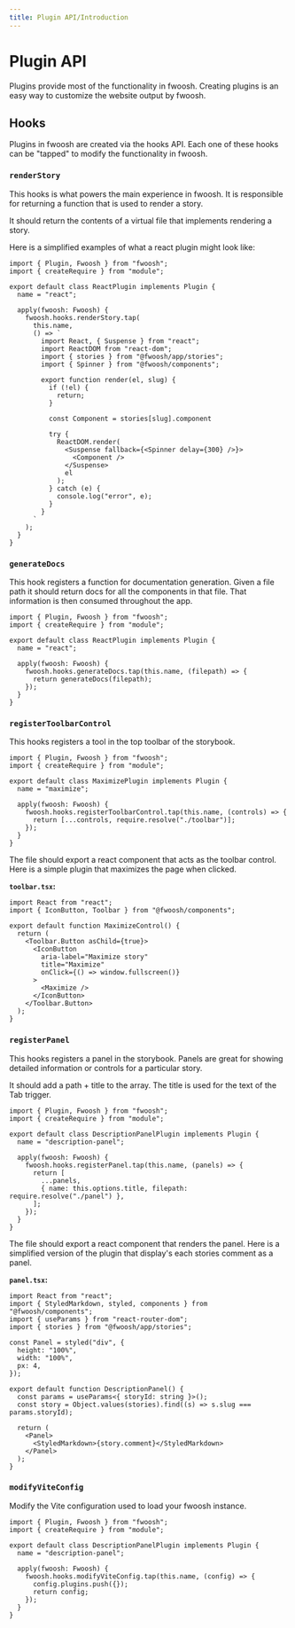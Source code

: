 ```yaml
---
title: Plugin API/Introduction
---
```


# Plugin API

Plugins provide most of the functionality in fwoosh.
Creating plugins is an easy way to customize the website output by fwoosh.

## Hooks

Plugins in fwoosh are created via the hooks API.
Each one of these hooks can be "tapped" to modify the functionality in fwoosh.

### `renderStory`

This hooks is what powers the main experience in fwoosh.
It is responsible for returning a function that is used to
render a story.

It should return the contents of a virtual file that implements
rendering a story.

Here is a simplified examples of what a react plugin might look like:

```tsx
import { Plugin, Fwoosh } from "fwoosh";
import { createRequire } from "module";

export default class ReactPlugin implements Plugin {
  name = "react";

  apply(fwoosh: Fwoosh) {
    fwoosh.hooks.renderStory.tap(
      this.name,
      () => `
        import React, { Suspense } from "react";
        import ReactDOM from "react-dom";
        import { stories } from "@fwoosh/app/stories";
        import { Spinner } from "@fwoosh/components";
        
        export function render(el, slug) {
          if (!el) {
            return;
          }

          const Component = stories[slug].component
          
          try {
            ReactDOM.render(
              <Suspense fallback={<Spinner delay={300} />}>
                <Component />
              </Suspense>
              el
            );
          } catch (e) {
            console.log("error", e);
          }
        }   
      `
    );
  }
}
```

### `generateDocs`

This hook registers a function for documentation generation.
Given a file path it should return docs for all the components
in that file. That information is then consumed throughout the app.

```tsx
import { Plugin, Fwoosh } from "fwoosh";
import { createRequire } from "module";

export default class ReactPlugin implements Plugin {
  name = "react";

  apply(fwoosh: Fwoosh) {
    fwoosh.hooks.generateDocs.tap(this.name, (filepath) => {
      return generateDocs(filepath);
    });
  }
}
```

### `registerToolbarControl`

This hooks registers a tool in the top toolbar of the storybook.

```tsx
import { Plugin, Fwoosh } from "fwoosh";
import { createRequire } from "module";

export default class MaximizePlugin implements Plugin {
  name = "maximize";

  apply(fwoosh: Fwoosh) {
    fwoosh.hooks.registerToolbarControl.tap(this.name, (controls) => {
      return [...controls, require.resolve("./toolbar")];
    });
  }
}
```

The file should export a react component that acts as the toolbar control.
Here is a simple plugin that maximizes the page when clicked.

**`toolbar.tsx`:**

```tsx
import React from "react";
import { IconButton, Toolbar } from "@fwoosh/components";

export default function MaximizeControl() {
  return (
    <Toolbar.Button asChild={true}>
      <IconButton
        aria-label="Maximize story"
        title="Maximize"
        onClick={() => window.fullscreen()}
      >
        <Maximize />
      </IconButton>
    </Toolbar.Button>
  );
}
```

### `registerPanel`

This hooks registers a panel in the storybook.
Panels are great for showing detailed information or controls for a particular story.

It should add a path + title to the array.
The title is used for the text of the Tab trigger.

```tsx
import { Plugin, Fwoosh } from "fwoosh";
import { createRequire } from "module";

export default class DescriptionPanelPlugin implements Plugin {
  name = "description-panel";

  apply(fwoosh: Fwoosh) {
    fwoosh.hooks.registerPanel.tap(this.name, (panels) => {
      return [
        ...panels,
        { name: this.options.title, filepath: require.resolve("./panel") },
      ];
    });
  }
}
```

The file should export a react component that renders the panel.
Here is a simplified version of the plugin that display's each stories comment as a panel.

**`panel.tsx`:**

```tsx
import React from "react";
import { StyledMarkdown, styled, components } from "@fwoosh/components";
import { useParams } from "react-router-dom";
import { stories } from "@fwoosh/app/stories";

const Panel = styled("div", {
  height: "100%",
  width: "100%",
  px: 4,
});

export default function DescriptionPanel() {
  const params = useParams<{ storyId: string }>();
  const story = Object.values(stories).find((s) => s.slug === params.storyId);

  return (
    <Panel>
      <StyledMarkdown>{story.comment}</StyledMarkdown>
    </Panel>
  );
}
```

### `modifyViteConfig`

Modify the Vite configuration used to load your fwoosh instance.

```tsx
import { Plugin, Fwoosh } from "fwoosh";
import { createRequire } from "module";

export default class DescriptionPanelPlugin implements Plugin {
  name = "description-panel";

  apply(fwoosh: Fwoosh) {
    fwoosh.hooks.modifyViteConfig.tap(this.name, (config) => {
      config.plugins.push({});
      return config;
    });
  }
}
```
